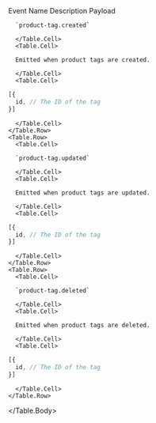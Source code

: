 
<Table>
  <Table.Header>
    <Table.Row>
      <Table.HeaderCell>Event Name</Table.HeaderCell>
      <Table.HeaderCell>Description</Table.HeaderCell>
      <Table.HeaderCell className="w-1/3">Payload</Table.HeaderCell>
    </Table.Row>
  </Table.Header>
  <Table.Body>
    <Table.Row>
      <Table.Cell>

      `product-tag.created`

      </Table.Cell>
      <Table.Cell>

      Emitted when product tags are created.

      </Table.Cell>
      <Table.Cell>

```ts blockStyle="inline"
[{
  id, // The ID of the tag
}]
```

      </Table.Cell>
    </Table.Row>
    <Table.Row>
      <Table.Cell>

      `product-tag.updated`

      </Table.Cell>
      <Table.Cell>

      Emitted when product tags are updated.

      </Table.Cell>
      <Table.Cell>

```ts blockStyle="inline"
[{
  id, // The ID of the tag
}]
```

      </Table.Cell>
    </Table.Row>
    <Table.Row>
      <Table.Cell>

      `product-tag.deleted`

      </Table.Cell>
      <Table.Cell>

      Emitted when product tags are deleted.

      </Table.Cell>
      <Table.Cell>

```ts blockStyle="inline"
[{
  id, // The ID of the tag
}]
```

      </Table.Cell>
    </Table.Row>
  </Table.Body>
</Table>